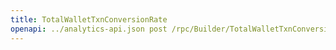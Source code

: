 ---
title: TotalWalletTxnConversionRate
openapi: ../analytics-api.json post /rpc/Builder/TotalWalletTxnConversionRate
---
